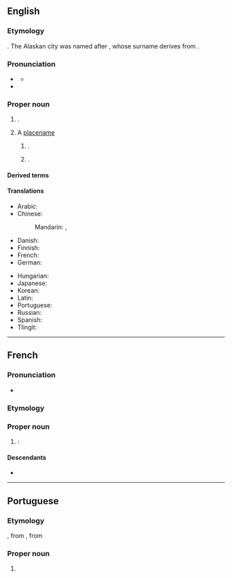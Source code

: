 ==English==
{{wikipedia}}

===Etymology===
{{bor|en|fr|Juneau}}. 
The Alaskan city was named after {{w|lang=en|Joe Juneau (prospector)|Joe Juneau}}, whose {{der|en|fr|-}} surname derives from {{m|fr|jeune||young}}.

===Pronunciation===
* {{a|GA}} {{IPA|en|/ˈd͡ʒunoʊ/}}
** {{audio|en|LL-Q1860 (eng)-Vealhurl-Juneau.wav|Audio (UK)}}
* {{rhymes|en|unoʊ|s=2}}

===Proper noun===
{{en-proper noun|~}}

# {{surname|en|from=French}}.
# A [[placename]]
## {{place|en|capital city|s/Alaska|c/USA}}.
## {{place|en|city/county seat|co/Dodge County|s/Wisconsin|c/USA}}.

====Derived terms====
{{col3|en|
|Juneau City and Borough
|Juneau County
}}

====Translations====
{{trans-top|capital of Alaska}}
* Arabic: {{t|ar|جُونُو|m}}
* Chinese:
*: Mandarin: {{t+|cmn|朱諾|sc=Hani}}, {{t+|cmn|朱诺|tr=Zhūnuò|sc=Hani}}
* Danish: {{t|da|Juneau}}
* Finnish: {{t+|fi|Juneau}}
* French: {{t+|fr|Juneau}}
* German: {{t+|de|Juneau}}
{{trans-mid}}
* Hungarian: {{t+|hu|Juneau}}
* Japanese: {{t|ja|ジュノー|tr=Junō|sc=Jpan}}
* Korean: {{t|ko|^주노}}
* Latin: {{t|la|Iunellum}}
* Portuguese: {{t|pt|Juneau|f}}
* Russian: {{t+|ru|Джу́но|m}}
* Spanish: {{t|es|Juneau|m|f}}
* Tlingit: {{t|tli|Dzántikʼi Héeni}}
{{trans-bottom}}

{{cln|en|eponyms}}

----

==French==

===Pronunciation===
* {{fr-IPA}}

===Etymology===
{{suffix|fr|jeune|eau}}

===Proper noun===
{{fr-proper noun}}

# {{m|en|Juneau}}: {{surname|fr}}

====Descendants====
* {{desc|en|Juneau}}

----

==Portuguese==

===Etymology===
{{ubor|pt|en|Juneau||city}}, from {{der|pt|fr|Juneau||surname}}, from {{m|fr|jeune||young}}

===Proper noun===
{{pt-proper noun}}

# {{place|pt|capital city|s/Alaska|c/United States|t1=Juneau}}